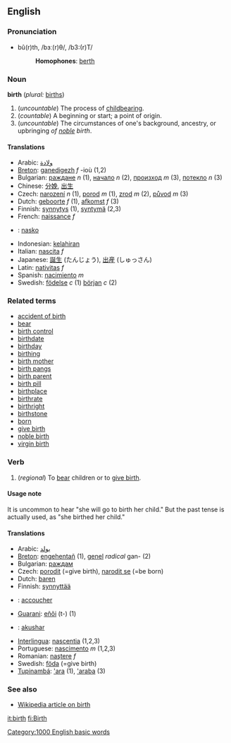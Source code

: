 ==English==

===Pronunciation===
*bû(r)th, /bɜː(r)θ/, /b3:(r)T/
*:'''Homophones''': [[berth]]

===Noun===
'''birth'''  (''plural:'' [[births]])

# (''uncountable'') The process of [[childbearing]].<!-- #2 between current 1&2: an instance of birth (countable), #1 is uncountable -->
# (''countable'') A beginning or start; a point of origin.
# (''uncountable'') The circumstances of one's background, ancestry, or upbringing ''of [[noble]] birth''.

====Translations====
*Arabic: [[ولادة]]
*[[Breton]]: [[ganedigezh]] ''f'' -ioù (1,2)
*Bulgarian: [[раждане]] ''n'' (1), [[начало]] ''n'' (2), [[произход]] ''m'' (3), [[потекло]] ''n'' (3)
*Chinese: [[分娩]], [[出生]]
*Czech: [[narození]] ''n'' (1), [[porod]] ''m'' (1), [[zrod]] ''m'' (2), [[původ]] ''m'' (3) 
*Dutch: [[geboorte]] ''f'' (1), [[afkomst]] ''f'' (3)
*Finnish: [[synnytys]] (1), [[syntymä]] (2,3)
*French: [[naissance]] ''f''
* {{io}} : [[nasko]]
*Indonesian: [[lahir|kelahiran]]
*Italian: [[nascita]] ''f''
*Japanese: [[誕生]] (たんじょう), [[出産]] (しゅっさん)
*Latin: [[nativitas]] ''f''
*Spanish: [[nacimiento]] ''m''
*Swedish: [[födelse]] ''c'' (1) [[början]] ''c'' (2)

===Related terms===
*[[accident of birth]]
*[[bear]]
*[[birth control]]
*[[birthdate]]
*[[birthday]]
*[[birthing]]
*[[birth mother]]
*[[birth pangs]]
*[[birth parent]]
*[[birth pill]]
*[[birthplace]]
*[[birthrate]]
*[[birthright]]
*[[birthstone]]
*[[born]]
*[[give birth]]
*[[noble birth]]
*[[virgin birth]]

===Verb===
{{en-infl-reg-consonant|birth||}}
# (''regional'') To [[bear]] children or to [[give birth]].

====Usage note====
It is uncommon to hear "she will go to birth her child."  But the past tense is actually used, as "she birthed her child."

====Translations====
*Arabic: [[يولد]]
*[[Breton]]: [[engehentañ]] (1), [[genel]] ''radical'' gan- (2)
*Bulgarian: [[раждам]]
*Czech: [[porodit]] (=give birth), [[narodit se]] (=be born)
*Dutch: [[baren]]
*Finnish: [[synnyttää]]
*{{fr}}: [[accoucher]]
*[[Guarani]]: [[eñõi]] (t-) (1)
*{{io}}: [[akushar]]
*[[Interlingua]]: [[nascentia]] (1,2,3)
*Portuguese: [[nascimento]] ''m'' (1,2,3)
*Romanian: [[naştere]] ''f''
*Swedish: [[föda]] (=give birth)
*[[Tupinambá]]: [['ara]] (1), [['araba]] (3)

=== See also ===
* [[w:birth|Wikipedia article on birth]]

[[Category:1000 English basic words]]

[[it:birth]]
[[fi:Birth]]